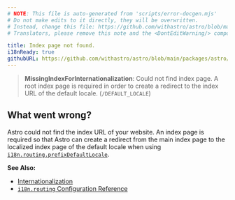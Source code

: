 ```yaml
---
# NOTE: This file is auto-generated from 'scripts/error-docgen.mjs'
# Do not make edits to it directly, they will be overwritten.
# Instead, change this file: https://github.com/withastro/astro/blob/main/packages/astro/src/core/errors/errors-data.ts
# Translators, please remove this note and the <DontEditWarning/> component.

title: Index page not found.
i18nReady: true
githubURL: https://github.com/withastro/astro/blob/main/packages/astro/src/core/errors/errors-data.ts
---
```


<DontEditWarning />


> **MissingIndexForInternationalization**: Could not find index page. A root index page is required in order to create a redirect to the index URL of the default locale. (`/DEFAULT_LOCALE`)

## What went wrong?
Astro could not find the index URL of your website. An index page is required so that Astro can create a redirect from the main index page to the localized index page of the default locale when using [`i18n.routing.prefixDefaultLocale`](/vi/reference/configuration-reference/#i18nroutingprefixdefaultlocale).

**See Also:**
-  [Internationalization](/vi/guides/internationalization/#routing)
-  [`i18n.routing` Configuration Reference](/vi/reference/configuration-reference/#i18nrouting)


